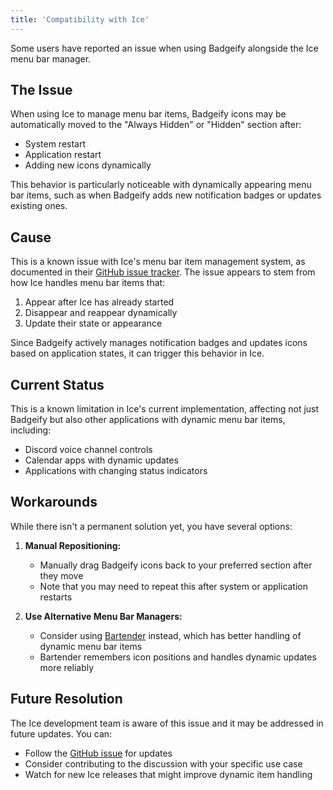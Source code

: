 ```yaml
---
title: 'Compatibility with Ice'
---
```


Some users have reported an issue when using Badgeify alongside the Ice menu bar manager.

## The Issue

When using Ice to manage menu bar items, Badgeify icons may be automatically moved to the "Always Hidden" or "Hidden" section after:
- System restart
- Application restart
- Adding new icons dynamically

This behavior is particularly noticeable with dynamically appearing menu bar items, such as when Badgeify adds new notification badges or updates existing ones.

## Cause

This is a known issue with Ice's menu bar item management system, as documented in their [GitHub issue tracker](https://github.com/jordanbaird/Ice/issues/344). The issue appears to stem from how Ice handles menu bar items that:

1. Appear after Ice has already started
2. Disappear and reappear dynamically
3. Update their state or appearance

Since Badgeify actively manages notification badges and updates icons based on application states, it can trigger this behavior in Ice.

## Current Status

This is a known limitation in Ice's current implementation, affecting not just Badgeify but also other applications with dynamic menu bar items, including:
- Discord voice channel controls
- Calendar apps with dynamic updates
- Applications with changing status indicators

## Workarounds

While there isn't a permanent solution yet, you have several options:

1. **Manual Repositioning:**
   - Manually drag Badgeify icons back to your preferred section after they move
   - Note that you may need to repeat this after system or application restarts

2. **Use Alternative Menu Bar Managers:**
   - Consider using [Bartender](https://www.macbartender.com/) instead, which has better handling of dynamic menu bar items
   - Bartender remembers icon positions and handles dynamic updates more reliably

## Future Resolution

The Ice development team is aware of this issue and it may be addressed in future updates. You can:
- Follow the [GitHub issue](https://github.com/jordanbaird/Ice/issues/344) for updates
- Consider contributing to the discussion with your specific use case
- Watch for new Ice releases that might improve dynamic item handling 
